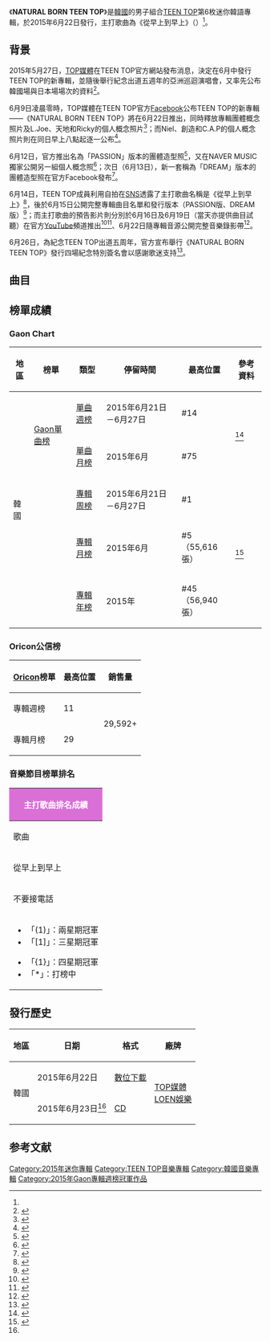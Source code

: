 {{Infobox Album
| Name = NATURAL BORN TEEN TOP
| Cover = TEEN TOP NATURAL BORN TEEN TOP.jpg
| Artist = [[TEEN_TOP|TEEN TOP]]
| Type = EP
| Released = 2015年6月22日<ref name="Release">{{cite web |title=TEEN TOP are 'Natural Born' teases as they prepare for June comeback |url=http://www.allkpop.com/article/2015/06/teen-top-are-natural-born-teases-as-they-prepare-for-june-comeback |publisher=allkpop |date=2015-06-08 |accessdate=2015-06-29 |language=en |archive-date=2020-02-17 |archive-url=https://web.archive.org/web/20200217161934/https://www.allkpop.com/article/2015/06/teen-top-are-natural-born-teases-as-they-prepare-for-june-comeback |dead-url=no }}</ref>
| Recorded = 2015年
| Genre = [[韓語流行音樂|韓語流行音樂]]
| Length = 19:43
| Label = [[TOP媒體|TOP媒體]]製作<br>[[LOEN娛樂|LOEN娛樂]]發行
| Producer =
| Certification  =
| Chart position = * 週榜最高排名第1位<small>（6月27日，[[Gaon_Chart|Gaon]]）</small>
* 月榜最高排名第5位<small>（6月，[[Gaon_Chart|Gaon]]）</small>
| Last album = [[oNIELy|oNIELy]]<br>（[[安丹尼爾|Niel]]，2015年）
| This album = '''NATURAL BORN TEEN TOP'''<br>（2015年）
| Next album = [[RED_POINT_(TEEN_TOP迷你專輯)|RED POINT]]<br>（2016年）
{{Singles
| Name           = NATURAL BORN TEEN TOP
| Type           = EP
| Single 1       = 從早上到早上（{{lang|ko|아침부터 아침까지}}）
| Single 1 date  = {{Start date|2015|6|22}}
}}
}}

《'''NATURAL BORN TEEN TOP'''》是[[韓國|韓國]]的男子組合[[TEEN_TOP|TEEN TOP]]第6枚迷你韓語專輯，於2015年6月22日發行，主打歌曲為《從早上到早上》（{{lang-ko|아침부터 아침까지}}）<ref name="Release"/>。

==背景==
2015年5月27日，[[TOP媒體|TOP媒體]]在TEEN TOP官方網站發布消息，決定在6月中發行TEEN TOP的新專輯，並隨後舉行紀念出道五週年的亞洲巡迴演唱會，又率先公布韓國場與日本場場次的資料<ref>{{cite web |url=http://www.koreastardaily.com/tc/news/62633 |title=TEEN TOP6月推新輯 7月開唱 |publisher=韓星網 |date=2015-05-27 |accessdate=2015-06-29 |archive-date=2016-03-04 |archive-url=https://web.archive.org/web/20160304071600/http://www.koreastardaily.com/tc/news/62633 |dead-url=no }}</ref>。

6月9日凌晨零時，TOP媒體在TEEN TOP官方[[Facebook|Facebook]]公布TEEN TOP的新專輯——《NATURAL BORN TEEN TOP》將在6月22日推出，同時釋放專輯團體概念照片及L.Joe、天地和Ricky的個人概念照片<ref>{{cite web |url=http://kpopn.com/2015/06/09/279600/ |title=TEEN TOP 6/22 回歸 |publisher=kpopn |date=2015-06-09 |accessdate=2015-06-29 |archive-url=https://web.archive.org/web/20150702161542/http://kpopn.com/2015/06/09/279600/ |archive-date=2015-07-02 |dead-url=yes }}</ref>；而Niel、創造和C.A.P的個人概念照片則在同日早上八點起逐一公布<ref>{{cite web |url=http://kpopn.com/2015/06/09/279664/ |title=TEEN TOP 回歸概念照 (二) |publisher=kpopn |date=2015-06-09 |accessdate=2015-06-29 |archive-url=https://web.archive.org/web/20150702095440/http://kpopn.com/2015/06/09/279664/ |archive-date=2015-07-02 |dead-url=yes }}</ref>。

6月12日，官方推出名為「PASSION」版本的團體造型照<ref>{{cite web |url=http://www.allkpop.com/article/2015/06/teen-top-are-alluring-in-group-main-jacket-image-for-natural-born |title=TEEN TOP are alluring in group main jacket image for 'Natural Born' |publisher=allkpop |date=2015-06-11 |accessdate=2015-06-29 |archive-date=2018-01-07 |archive-url=https://web.archive.org/web/20180107220919/https://www.allkpop.com/article/2015/06/teen-top-are-alluring-in-group-main-jacket-image-for-natural-born |dead-url=no }}</ref>，又在NAVER MUSIC獨家公開另一組個人概念照<ref>{{cite web |url=http://www.allkpop.com/article/2015/06/check-out-the-chic-and-handsome-members-of-teen-top-in-more-individual-cuts-for-natural-born |title=Check out the chic and handsome members of TEEN TOP in more individual cuts for 'Natural Born' |publisher=allkpop |date=2015-06-12 |accessdate=2015-06-29 |archive-date=2018-01-07 |archive-url=https://web.archive.org/web/20180107220919/https://www.allkpop.com/article/2015/06/check-out-the-chic-and-handsome-members-of-teen-top-in-more-individual-cuts-for-natural-born |dead-url=no }}</ref>；次日（6月13日），新一套稱為「DREAM」版本的團體造型照在官方Facebook發布<ref>{{cite web |url=http://kpopn.com/2015/06/13/280372/ |title=TEEN TOP概念照:DREAM版 |publisher=kpopn |date=2015-06-13 |accessdate=2015-06-29 |archive-url=https://web.archive.org/web/20150702142605/http://kpopn.com/2015/06/13/280372/ |archive-date=2015-07-02 |dead-url=yes }}</ref>。

6月14日，TEEN TOP成員利用自拍在[[SNS|SNS]]透露了主打歌曲名稱是《從早上到早上》<ref>{{cite web |url=http://kpopn.com/2015/06/14/280482/ |title=TEEN TOP 主打歌名公開 |publisher=kpopn |date=2015-06-14 |accessdate=2015-06-29 |archive-url=https://web.archive.org/web/20150702115313/http://kpopn.com/2015/06/14/280482/ |archive-date=2015-07-02 |dead-url=yes }}</ref>，後於6月15日公開完整專輯曲目名單和發行版本（PASSION版、DREAM版）<ref name=tvr>{{cite web |url=http://kpopn.com/2015/06/15/280560/ |title=TEEN TOP 新輯曲目表 |publisher=kpopn |date=2015-06-15 |accessdate=2015-06-29 |archive-url=https://web.archive.org/web/20150702171041/http://kpopn.com/2015/06/15/280560/ |archive-date=2015-07-02 |dead-url=yes }}</ref>；而主打歌曲的預告影片則分別於6月16日及6月19日（當天亦提供曲目試聽）在官方[[YouTube|YouTube]]頻道推出<ref>{{cite web |url=http://www.koreastardaily.com/tc/video/63685 |title=TEEN TOP曝新曲《ah-ah》宣傳MV演繹夢幻 |publisher=韓星網 |date=2015-05-27 |accessdate=2015-06-29 |archive-date=2016-03-04 |archive-url=https://web.archive.org/web/20160304044525/http://www.koreastardaily.com/tc/video/63685 |dead-url=no }}</ref><ref>{{cite web |url=http://kpopn.com/2015/06/19/281306/ |title=TEEN TOP"ah-ah"預告,試聽 |publisher=kpopn |date=2015-06-19 |accessdate=2015-06-29 |archive-url=https://web.archive.org/web/20150702121624/http://kpopn.com/2015/06/19/281306/ |archive-date=2015-07-02 |dead-url=yes }}</ref>、6月22日隨專輯音源公開完整音樂錄影帶<ref>{{cite web |url=http://kpopn.com/2015/06/22/281686/ |title=TEEN TOP《ah-ah》MV |publisher=kpopn |date=2015-06-22 |accessdate=2015-06-29 |archive-url=https://web.archive.org/web/20150626194117/http://kpopn.com/2015/06/22/281686/ |archive-date=2015-06-26 |dead-url=yes }}</ref>。

6月26日，為紀念TEEN TOP出道五周年，官方宣布舉行《NATURAL BORN TEEN TOP》發行四場紀念特別簽名會以感謝歌迷支持<ref>{{cite web |url=http://kpopn.com/2015/06/26/282244/ |title=TEEN TOP將舉辦特別簽名會 |publisher=kpopn |date=2015-06-26 |accessdate=2015-06-29 |archive-url=https://web.archive.org/web/20150628210956/http://kpopn.com/2015/06/26/282244/ |archive-date=2015-06-28 |dead-url=yes }}</ref>。

==曲目==
{{Track listing
| total_length    = 19:43

| title1          = HOT LIKE FIRE
| music1          = [[黑眼必勝|黑眼必勝]]（{{lang|ko|블랙아이드필승}}）
| lyrics1         = 黑眼必勝<br>[[Sam_Lewis|Sam Lewis]]<br>[[L.Joe|L.Joe]]
| arranger1       = 黑眼必勝
| length1         = 2:54

| title2          = 從早上到早上
| note2           = {{lang|ko|아침부터 아침까지}}
| music2          = 黑眼必勝
| lyrics2         = 黑眼必勝<br>Sam Lewis
| arranger2       = 黑眼必勝
| length2         = 3:20

| title3          = 5季
| note3           = {{lang|ko|5계절}}
| music3          = [[創造|創造]]<br>許成鎮（{{lang|ko|허성진}}）
| lyrics3         = 創造<br>許成鎮
| arranger3       = 許成鎮
| length3         = 3:37

| title4          = 不要回答電話
| note4           = {{lang|ko|그 전화 받지마}}
| music4          = [[安丹尼爾|Niel]]<br>[[辛承益|辛承益]]（{{lang|ko|신승익}}）<br>[[Denis_Seo|Denis Seo]]
| lyrics4         = Niel<br>辛承益<br>Denis Seo<br>[[C.A.P|C.A.P]]<br>L.Joe
| arranger4       = Niel<br>辛承益<br>Denis Seo
| length4         = 3:21

| title5          = I Love it
| music5          = Sam Lewis
| lyrics5         = Sam Lewis
| arranger5       = Sam Lewis
| length5         = 3:12

| title6          = 迷茫
| note6           = {{lang|ko|헷갈려}}
| music6          = 黑眼必勝
| lyrics6         = 黑眼必勝<br>Sam Lewis
| arranger6       = 黑眼必勝
| length6         = 3:17

}}

==榜單成績==
===Gaon Chart===
{| class="wikitable" style="text-align:center; width:70%"
! 地區 !! 榜單 !! 類型 !! 停留時間 !! 最高位置 !! 參考資料
|-
|rowspan=5|韓國 ||rowspan=2| [[Gaon單曲榜|Gaon單曲榜]] || [[2015年Gaon單曲冠軍作品列表|單曲週榜]] || 2015年6月21日－6月27日 || #14 ||rowspan=2|<ref name=gaonsinglechart>{{cite web|url=http://www-new.gaonchart.co.kr/chart/digital.php|title=This links to current week - select the year/month/week from drop down menu|date=|work=Gaon Singles Chart|publisher=Korea Music Content Industry Association|accessdate=2015-07-02|language=ko|deadurl=yes|archiveurl=https://web.archive.org/web/20141113182156/http://www-new.gaonchart.co.kr/chart/digital.php|archivedate=2014-11-13}}</ref>
|-
| [[2015年Gaon單曲冠軍作品列表|單曲月榜]] || 2015年6月 || #75
|-
|rowspan=3| {{link-en|Gaon專輯榜|Gaon Album Chart}} || [[2015年Gaon專輯冠軍作品列表|專輯周榜]] || 2015年6月21日－6月27日 || #1 ||rowspan=6|<ref name=gaonalbumchart>{{cite web|url=http://www-new.gaonchart.co.kr/chart/album.php|title=This links to current week - select the year/week from drop down menu|date=|work=Gaon Album Charts|publisher=Korea Music Content Industry Association|accessdate=2015-07-02|language=ko|deadurl=yes|archiveurl=https://web.archive.org/web/20141206021948/http://www-new.gaonchart.co.kr/chart/album.php|archivedate=2014-12-06}}</ref>
|-
| [[2015年Gaon專輯冠軍作品列表|專輯月榜]] || 2015年6月 || #5<br>（55,616張）
|-
| [[2015年Gaon專輯冠軍作品列表|專輯年榜]] || 2015年 || #45<br>（56,940張）
|}

===Oricon公信榜===
{| class="wikitable" width=50%
! [[Oricon|Oricon]]榜單
! 最高位置
! 銷售量
|-
|專輯週榜
| 11
| rowspan="2" | 29,592+
|-
|專輯月榜
| 29
|}

===音樂節目榜單排名===
{|class="wikitable" style="font-size:small"
!colspan="6" style="background:#DA70D6; color:white;"|主打歌曲排名成績
|-
!歌曲
![[Mnet媒體|Mnet]]<br /><small>《[[M!_Countdown|M! Countdown]]》</small>
![[KBS第2頻道|KBS2]]<br /><small>《[[KBS音樂銀行|Music Bank]]》</small>
![[文化廣播_(韓國)|MBC]]<br /><small>《[[Show!_音樂中心|Show! 音樂中心]]》</small>
![[SBS_(韓國)|SBS]]<br /><small>《[[SBS人氣歌謠|人氣歌謠]]》</small>
!備註
|-
| 從早上到早上 || 4 || 3 || 7 || 8 || '''{{link-ko|MBC MUSIC|MBC 뮤직}}<br>[[Show_Champion|Show Champion]]：'''9<br>'''[[SBS_MTV|SBS MTV]]<br>[[THE_SHOW_(SBS_MTV節目)|THE SHOW]]冠軍歌曲'''
|-
| 不要接電話 || / || / || / || 41 ||
|-
|colspan="6"|
{{col-begin}}
{{col-2}}
*「(1)」：兩星期冠軍
*「[1]」：三星期冠軍
{{col-break}}
*「{1}」：四星期冠軍
*「*」：打榜中
{{col-end}}
|}

==發行歷史==
{| class="wikitable"
! 地區 !! 日期 !! 格式 !! 廠牌
|-
| rowspan=2|韓國
| 2015年6月22日
| [[數位音樂下載|數位下載]]
| rowspan=2|[[TOP媒體|TOP媒體]]<br>[[LOEN娛樂|LOEN娛樂]]
|-
| 2015年6月23日<ref name=tvr/>
| [[CD|CD]]
|}

==参考文献==
{{reflist}}

{{TEEN TOP}}
{{Gaon專輯週榜冠軍 (2015年)|2015年6月27日}}
[[Category:2015年迷你專輯|Category:2015年迷你專輯]]
[[Category:TEEN_TOP音樂專輯|Category:TEEN TOP音樂專輯]]
[[Category:韓國音樂專輯|Category:韓國音樂專輯]]
[[Category:2015年Gaon專輯週榜冠軍作品|Category:2015年Gaon專輯週榜冠軍作品]]